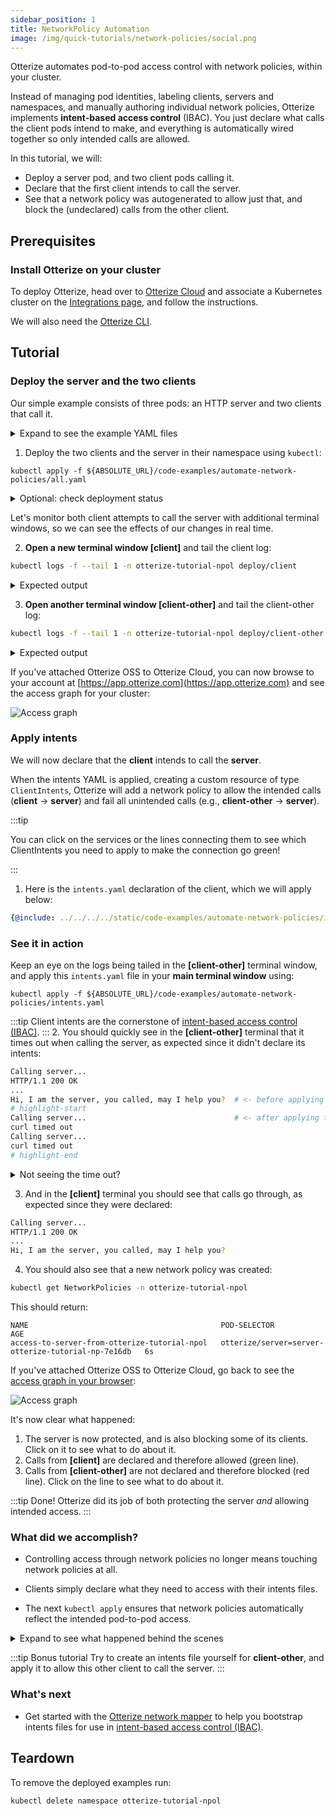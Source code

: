 ```yaml
---
sidebar_position: 1
title: NetworkPolicy Automation
image: /img/quick-tutorials/network-policies/social.png
---
```



Otterize automates pod-to-pod access control with network policies, within your cluster.

Instead of managing pod identities, labeling clients, servers and namespaces,
and manually authoring individual network policies, Otterize implements **intent-based access control** (IBAC).
You just declare what calls the client pods intend to make,
and everything is automatically wired together so only intended calls are allowed.

In this tutorial, we will:

- Deploy a server pod, and two client pods calling it.
- Declare that the first client intends to call the server.
- See that a network policy was autogenerated to allow just that, and block the (undeclared) calls from the other client.

## Prerequisites

### Install Otterize on your cluster
To deploy Otterize, head over to [Otterize Cloud](https://app.otterize.com) and associate a Kubernetes cluster on the [Integrations page](https://app.otterize.com/integrations), and follow the instructions.

We will also need the [Otterize CLI](/overview/installation#install-the-otterize-cli).

## Tutorial

### Deploy the server and the two clients

Our simple example consists of three pods: an HTTP server and two clients that call it.

<details>
<summary>Expand to see the example YAML files</summary>
<Tabs>

<TabItem value="namespace.yaml" label="namespace.yaml" default>

```yaml
{@include: ../../../../static/code-examples/automate-network-policies/namespace.yaml}
```

</TabItem>

<TabItem value="server.yaml" label="server.yaml" default>

```yaml
{@include: ../../../../static/code-examples/automate-network-policies/server-deployment.yaml}
---
{@include: ../../../../static/code-examples/automate-network-policies/server-service.yaml}
```

</TabItem>
<TabItem value="client.yaml" label="client.yaml" default>

```yaml
{@include: ../../../../static/code-examples/automate-network-policies/client-deployment.yaml}
```

</TabItem>
<TabItem value="client-other.yaml" label="client-other.yaml" default>

```yaml
{@include: ../../../../static/code-examples/automate-network-policies/client-other-deployment.yaml}
```

</TabItem>

</Tabs>
</details>

1. Deploy the two clients and the server in their namespace using `kubectl`:

```shell
kubectl apply -f ${ABSOLUTE_URL}/code-examples/automate-network-policies/all.yaml
```

<details>
<summary>Optional: check deployment status</summary>
Check that the client and server pods were deployed

```bash
kubectl get pods -n otterize-tutorial-npol
```

You should see

```
NAME                           READY   STATUS    RESTARTS   AGE
client-596bcb48d5-pnjxc        1/1     Running   0          8s
client-other-f56d65d7f-z2wg2   1/1     Running   0          8s
server-6bb4784ccc-wtz7f        1/1     Running   0          8s
```

</details>

Let's monitor both client attempts to call the server with additional terminal windows,
so we can see the effects of our changes in real time.

2. **Open a new terminal window [client]** and tail the client log:

```bash
kubectl logs -f --tail 1 -n otterize-tutorial-npol deploy/client
```

<details>
<summary>Expected output</summary>

At this point the client should be able to communicate with the server:

```
Calling server...
HTTP/1.1 200 OK
...
Hi, I am the server, you called, may I help you?
```

</details>

3. **Open another terminal window [client-other]** and tail the client-other log:

```bash
kubectl logs -f --tail 1 -n otterize-tutorial-npol deploy/client-other
```

<details>
<summary>Expected output</summary>

At this point the client should be able to communicate with the server:

```
Calling server...
HTTP/1.1 200 OK
...
Hi, I am the server, you called, may I help you?
```

</details>

If you've attached Otterize OSS to Otterize Cloud, you can now browse to your account at [https://app.otterize.com](https://app.otterize.com) and see the access graph for your cluster:

![Access graph](/img/quick-tutorials/network-policies/base.png)

### Apply intents

We will now declare that the **client** intends to call the **server**.

When the intents YAML is applied, creating a custom resource of type `ClientIntents`,
Otterize will add a network policy to allow the intended calls
(**client** &rarr; **server**) and fail all unintended calls (e.g., **client-other** &rarr; **server**).

:::tip

You can click on the services or the lines connecting them to see which ClientIntents you need to apply to make the connection go green!

:::

1. Here is the `intents.yaml` declaration of the client, which we will apply below:

```yaml
{@include: ../../../../static/code-examples/automate-network-policies/intents.yaml}
```

### See it in action

Keep an eye on the logs being tailed in the **[client-other]** terminal window,
and apply this `intents.yaml` file in your **main terminal window** using:

```shell
kubectl apply -f ${ABSOLUTE_URL}/code-examples/automate-network-policies/intents.yaml
```

:::tip
Client intents are the cornerstone of [intent-based access control (IBAC)](/intent-based-access-control).
::: 2. You should quickly see in the **[client-other]** terminal that it times out when calling the server,
as expected since it didn't declare its intents:

```bash
Calling server...
HTTP/1.1 200 OK
...
Hi, I am the server, you called, may I help you?  # <- before applying the intents file
# highlight-start
Calling server...                                 # <- after applying the intents file
curl timed out
Calling server...
curl timed out
# highlight-end
```

<details>
<summary>Not seeing the time out?</summary>

If client-other isn't timing out, then the installed CNI plugin likely does not support network policies.
Consult the docs for your Kubernetes distribution or head back to the [Calico installation section](#prerequisites) to install one.
For example, Minikube does not start by default with a CNI that supports network policies
but you can ask it to start with one that does, such as Calico.

</details>

3. And in the **[client]** terminal you should see that calls go through, as expected since they were declared:

```bash
Calling server...
HTTP/1.1 200 OK
...
Hi, I am the server, you called, may I help you?
```

4. You should also see that a new network policy was created:

```bash
kubectl get NetworkPolicies -n otterize-tutorial-npol
```

This should return:

```
NAME                                           POD-SELECTOR                                         AGE
access-to-server-from-otterize-tutorial-npol   otterize/server=server-otterize-tutorial-np-7e16db   6s
```

If you've attached Otterize OSS to Otterize Cloud, go back to see the [access graph in your browser](https://app.otterize.com):

![Access graph](/img/quick-tutorials/network-policies/protected.png)

It's now clear what happened:

1. The server is now protected, and is also blocking some of its clients. Click on it to see what to do about it.
2. Calls from **[client]** are declared and therefore allowed (green line).
3. Calls from **[client-other]** are not declared and therefore blocked (red line). Click on the line to see what to do about it.

:::tip Done!
Otterize did its job of both protecting the server _and_ allowing intended access.
:::

### What did we accomplish?

- Controlling access through network policies no longer means touching network policies at all.

- Clients simply declare what they need to access with their intents files.

- The next `kubectl apply` ensures that network policies automatically reflect the intended pod-to-pod access.

<details>
<summary>Expand to see what happened behind the scenes</summary>

Otterize generated a specific network policy on the ingress of the pods of a server, allowing the server to
be accessed by the pods of a client. Otterize uses labels to define the network policy and associate it
with a server in a namespace and a client in a namespace, as follows:

1. The server's pods are given a label `intents.otterize.com/server` whose value uniquely represents that server.
   The network policy stipulates that it applies to the ingress of server pods with this label.
2. The client's pods are given a label `intents.otterize.com/access-...` derived from the server's unique `intents.otterize.com/server` value.
   The network policy stipulates that only client pods with this matching label can access the server.
3. The client's namespace is given a label `intents.otterize.com/namespace-name` whose value is the namespace of the client.
   The network policy stipulates that only client pods whose namespaces have this label can access the server.
   This is used to allow cross-namespace intents.

Otterize saved us from doing all this work by simply declaring the client's intents in `intents.yaml`,
while the appropriate network policies were managed automatically behind the scenes.

Further information about network policies and Otterize can be found
[here](/reference/access-controls/network-policies).

</details>

:::tip Bonus tutorial
Try to create an intents file yourself for **client-other**, and apply it to allow this other client to call the server.
:::

### What's next

- Get started with the [Otterize network mapper](/quickstart/visualization/k8s-network-mapper) to help you bootstrap intents files
  for use in [intent-based access control (IBAC)](/intent-based-access-control).

## Teardown

To remove the deployed examples run:

```bash
kubectl delete namespace otterize-tutorial-npol
```
